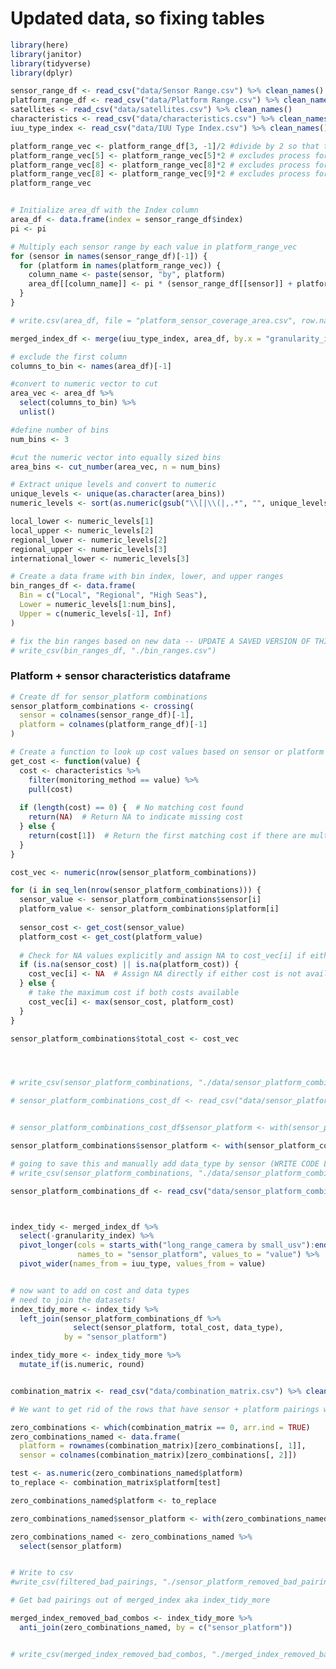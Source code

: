 
# Updated data, so fixing tables

```r
library(here)
library(janitor)
library(tidyverse)
library(dplyr)

sensor_range_df <- read_csv("data/Sensor Range.csv") %>% clean_names()
platform_range_df <- read_csv("data/Platform Range.csv") %>% clean_names()
satellites <- read_csv("data/satellites.csv") %>% clean_names()
characteristics <- read_csv("data/characteristics.csv") %>% clean_names()
iuu_type_index <- read_csv("data/IUU Type Index.csv") %>% clean_names()

```

```r


platform_range_vec <- platform_range_df[3, -1]/2 #divide by 2 so that the platform can return to deployment base
platform_range_vec[5] <- platform_range_vec[5]*2 # excludes process for smart buoy
platform_range_vec[8] <- platform_range_vec[8]*2 # excludes process for onshore command center
platform_range_vec[8] <- platform_range_vec[9]*2 # excludes process for onboard
platform_range_vec


# Initialize area_df with the Index column
area_df <- data.frame(index = sensor_range_df$index)
pi <- pi

# Multiply each sensor range by each value in platform_range_vec
for (sensor in names(sensor_range_df)[-1]) {
  for (platform in names(platform_range_vec)) {
    column_name <- paste(sensor, "by", platform)
    area_df[[column_name]] <- pi * (sensor_range_df[[sensor]] + platform_range_vec[[platform]])^2 #make the coverage area a circle  
  }
}

# write.csv(area_df, file = "platform_sensor_coverage_area.csv", row.names = FALSE)

merged_index_df <- merge(iuu_type_index, area_df, by.x = "granularity_index", by.y = "index")


```

```r
# exclude the first column
columns_to_bin <- names(area_df)[-1]

#convert to numeric vector to cut 
area_vec <- area_df %>%
  select(columns_to_bin) %>%
  unlist()

#define number of bins
num_bins <- 3

#cut the numeric vector into equally sized bins
area_bins <- cut_number(area_vec, n = num_bins)

# Extract unique levels and convert to numeric
unique_levels <- unique(as.character(area_bins))
numeric_levels <- sort(as.numeric(gsub("\\[|\\(|,.*", "", unique_levels)))

local_lower <- numeric_levels[1]
local_upper <- numeric_levels[2]
regional_lower <- numeric_levels[2]
regional_upper <- numeric_levels[3]
international_lower <- numeric_levels[3]

# Create a data frame with bin index, lower, and upper ranges
bin_ranges_df <- data.frame(
  Bin = c("Local", "Regional", "High Seas"),
  Lower = numeric_levels[1:num_bins],
  Upper = c(numeric_levels[-1], Inf)
)

# fix the bin ranges based on new data -- UPDATE A SAVED VERSION OF THIS FILE IF CHANGES ARE MADE -------------
# write_csv(bin_ranges_df, "./bin_ranges.csv")
```


### Platform + sensor characteristics dataframe
```r
# Create df for sensor_platform combinations 
sensor_platform_combinations <- crossing(
  sensor = colnames(sensor_range_df)[-1], 
  platform = colnames(platform_range_df)[-1]
)

# Create a function to look up cost values based on sensor or platform
get_cost <- function(value) {
  cost <- characteristics %>%
    filter(monitoring_method == value) %>%
    pull(cost)
  
  if (length(cost) == 0) {  # No matching cost found
    return(NA)  # Return NA to indicate missing cost
  } else {
    return(cost[1])  # Return the first matching cost if there are multiple (or just one)
  }
}

cost_vec <- numeric(nrow(sensor_platform_combinations))

for (i in seq_len(nrow(sensor_platform_combinations))) {
  sensor_value <- sensor_platform_combinations$sensor[i]
  platform_value <- sensor_platform_combinations$platform[i]
  
  sensor_cost <- get_cost(sensor_value)
  platform_cost <- get_cost(platform_value)
  
  # Check for NA values explicitly and assign NA to cost_vec[i] if either cost is NA
  if (is.na(sensor_cost) || is.na(platform_cost)) {
    cost_vec[i] <- NA  # Assign NA directly if either cost is not available
  } else {
    # take the maximum cost if both costs available
    cost_vec[i] <- max(sensor_cost, platform_cost)
  }
}

sensor_platform_combinations$total_cost <- cost_vec




# write_csv(sensor_platform_combinations, "./data/sensor_platform_combinations_cost.csv")

# sensor_platform_combinations_cost_df <- read_csv("data/sensor_platform_combinations_cost.csv")


# sensor_platform_combinations_cost_df$sensor_platform <- with(sensor_platform_combinations_cost_df, paste(sensor, "by", platform))

sensor_platform_combinations$sensor_platform <- with(sensor_platform_combinations, paste(sensor, "by", platform))

# going to save this and manually add data_type by sensor (WRITE CODE LATER)
# write_csv(sensor_platform_combinations, "./data/sensor_platform_combinations_data_type.csv")

sensor_platform_combinations_df <- read_csv("data/sensor_platform_combinations_data_type.csv")




```


```r
index_tidy <- merged_index_df %>%
  select(-granularity_index) %>% 
  pivot_longer(cols = starts_with("long_range_camera by small_usv"):ends_with("observer by onboard"), 
               names_to = "sensor_platform", values_to = "value") %>%
  pivot_wider(names_from = iuu_type, values_from = value)


# now want to add on cost and data types
# need to join the datasets!
index_tidy_more <- index_tidy %>%
  left_join(sensor_platform_combinations_df %>% 
              select(sensor_platform, total_cost, data_type),
            by = "sensor_platform")

index_tidy_more <- index_tidy_more %>% 
  mutate_if(is.numeric, round)



```


```r
combination_matrix <- read_csv("data/combination_matrix.csv") %>% clean_names()

# We want to get rid of the rows that have sensor + platform pairings with a zero as depicted in the combination matrix.

zero_combinations <- which(combination_matrix == 0, arr.ind = TRUE)
zero_combinations_named <- data.frame(
  platform = rownames(combination_matrix)[zero_combinations[, 1]],
  sensor = colnames(combination_matrix)[zero_combinations[, 2]])

test <- as.numeric(zero_combinations_named$platform)
to_replace <- combination_matrix$platform[test]

zero_combinations_named$platform <- to_replace

zero_combinations_named$sensor_platform <- with(zero_combinations_named, paste(sensor, "by", platform))

zero_combinations_named <- zero_combinations_named %>% 
  select(sensor_platform)


# Write to csv
#write_csv(filtered_bad_pairings, "./sensor_platform_removed_bad_pairings.csv")


```


```r
# Get bad pairings out of merged_index aka index_tidy_more

merged_index_removed_bad_combos <- index_tidy_more %>%
  anti_join(zero_combinations_named, by = c("sensor_platform"))


# write_csv(merged_index_removed_bad_combos, "./merged_index_removed_bad_combos.csv")

```

